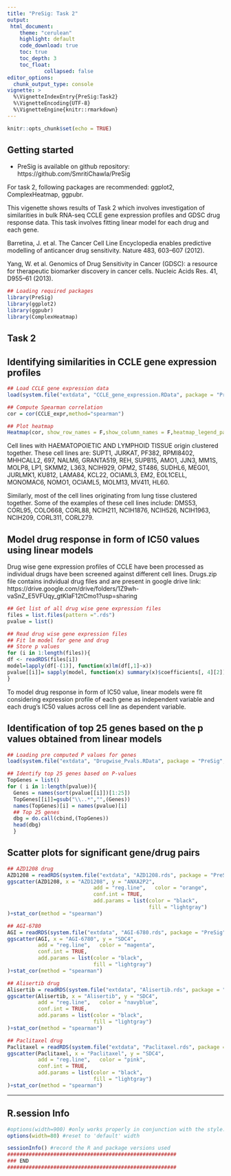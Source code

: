 ```yaml
---
title: "PreSig: Task 2"
output: 
 html_document:
    theme: "cerulean"
    highlight: default
    code_download: true
    toc: true
    toc_depth: 3
    toc_float: 
            collapsed: false
editor_options: 
  chunk_output_type: console
vignette: >
  %\VignetteIndexEntry{PreSig:Task2}
  %\VignetteEncoding{UTF-8}
  %\VignetteEngine{knitr::rmarkdown}
---
```


<style>
pre {
  overflow-x: auto;
}
pre code {
  word-wrap: normal;
  white-space: pre;
}
</style>


```r
knitr::opts_chunk$set(echo = TRUE)
```

## Getting started

* PreSig is available on github repository: https://github.com/SmritiChawla/PreSig


For task 2, following packages are recommended: ggplot2, ComplexHeatmap, ggpubr.


This vigenette shows results of Task 2 which involves investigation of similarities in bulk RNA-seq CCLE gene expression profiles and GDSC drug response data. This task involves fitting linear model for each drug and each gene. 

Barretina, J. et al. The Cancer Cell Line Encyclopedia enables predictive modelling of 
anticancer drug sensitivity. Nature 483, 603–607 (2012).

Yang, W. et al. Genomics of Drug Sensitivity in Cancer (GDSC): a resource for therapeutic 
biomarker discovery in cancer cells. Nucleic Acids Res. 41, D955–61 (2013).





```r

## Loading required packages
library(PreSig)
library(ggplot2)
library(ggpubr)
library(ComplexHeatmap)
```


## Task 2

## Identifying similarities in CCLE gene expression profiles


```r
## Load CCLE gene expression data
load(system.file("extdata", "CCLE_gene_expression.RData", package = "PreSig", mustWork = TRUE))

## Compute Spearman correlation
cor = cor(CCLE_expr,method="spearman")

## Plot heatmap
Heatmap(cor, show_row_names = F,show_column_names = F,heatmap_legend_param = list(title = 'Spearman Correlation'))

```

Cell lines with HAEMATOPOIETIC AND LYMPHOID TISSUE origin clustered together. These cell lines are: SUPT1, JURKAT, PF382, RPMI8402, MHHCALL2, 697, NALM6, GRANTA519, REH, SUPB15, AMO1, JJN3, MM1S, MOLP8, LP1, SKMM2, L363, NCIH929, OPM2, ST486, SUDHL6, MEG01, JURLMK1, KU812, LAMA84, KCL22, OCIAML3, EM2, EOL1CELL, MONOMAC6, NOMO1, OCIAML5, MOLM13, MV411, HL60.

Similarly, most of the cell lines originating from lung tisse clustered together. Some of the examples of these cell lines include: DMS53, CORL95, COLO668, CORL88, NCIH211, NCIH1876, NCIH526, NCIH1963, NCIH209, CORL311, CORL279. 


## Model drug response in form of IC50 values using linear models

Drug wise gene expression profiles of CCLE have been processed as individual drugs have been screened against different cell lines. Drugs.zip file contains indvidual drug files and are present in google drive link: https://drive.google.com/drive/folders/1Z9wh-vaSnZ_E5VFUqy_gtKIaF12tCmo1?usp=sharing



```r
## Get list of all drug wise gene expression files
files = list.files(pattern =".rds")
pvalue = list()

## Read drug wise gene expression files
## Fit lm model for gene and drug
## Store p values
for (i in 1:length(files)){
df <- readRDS(files[i])
model=lapply(df[-(1)], function(x)lm(df[,1]~x))
pvalue[[i]]= sapply(model, function(x) summary(x)$coefficients[, 4][2])
}

```

To model drug response in form of IC50 value, linear models were fit considering expression profile of each gene as independent variable and each drug's IC50 values across cell line as dependent variable. 

## Identification of top 25 genes based on the p values obtained from linear models

```r
## Loading pre computed P values for genes
load(system.file("extdata", "Drugwise_Pvals.RData", package = "PreSig", mustWork = TRUE))

## Identify top 25 genes based on P-values
TopGenes = list()
for ( i in 1:length(pvalue)){
  Genes = names(sort(pvalue[[i]])[1:25])
  TopGenes[[i]]=gsub("\\..*","",(Genes))
  names(TopGenes)[i] = names(pvalue)[i]
  ## Top 25 genes
  dbg = do.call(cbind,(TopGenes))
  head(dbg)
  }
```


## Scatter plots for significant gene/drug pairs

```r
## AZD1208 drug
AZD1208 = readRDS(system.file("extdata", "AZD1208.rds", package = "PreSig", mustWork = TRUE))
ggscatter(AZD1208, x = "AZD1208", y = "ANXA2P2",
                            add = "reg.line",   color = "orange",
                            conf.int = TRUE,
                            add.params = list(color = "black",
                                              fill = "lightgray")
)+stat_cor(method = "spearman")

## AGI-6780
AGI = readRDS(system.file("extdata", "AGI-6780.rds", package = "PreSig", mustWork = TRUE))
ggscatter(AGI, x = "AGI-6780", y = "SDC4",
          add = "reg.line",   color = "magenta",
          conf.int = TRUE,
          add.params = list(color = "black",
                            fill = "lightgray")
)+stat_cor(method = "spearman")

## Alisertib drug
Alisertib = readRDS(system.file("extdata", "Alisertib.rds", package = "PreSig", mustWork = TRUE))
ggscatter(Alisertib, x = "Alisertib", y = "SDC4",
          add = "reg.line",   color = "navyblue",
          conf.int = TRUE,
          add.params = list(color = "black",
                            fill = "lightgray")
)+stat_cor(method = "spearman")

## Paclitaxel drug
Paclitaxel = readRDS(system.file("extdata", "Paclitaxel.rds", package = "PreSig", mustWork = TRUE))
ggscatter(Paclitaxel, x = "Paclitaxel", y = "SDC4",
          add = "reg.line",   color = "pink",
          conf.int = TRUE,                                  
          add.params = list(color = "black",
                            fill = "lightgray")
)+stat_cor(method = "spearman")


```

***

## R.session Info

```r
#options(width=900) #only works properly in conjunction with the style:overflow.x option at the start
options(width=80) #reset to 'default' width

sessionInfo() #record the R and package versions used
#######################################################
### END
#######################################################

```
